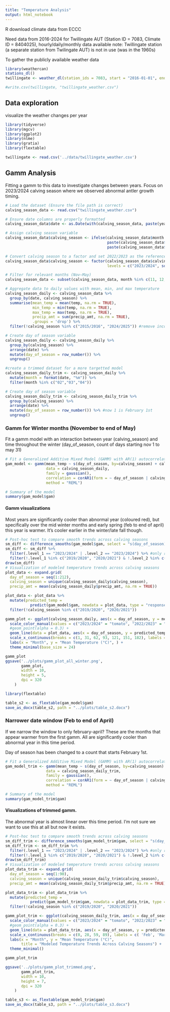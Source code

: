 ```yaml
---
title: "Temperature Analysis"
output: html_notebook
---
```


R download climate data from ECCC

Need data from 2016-2024 for Twillingate AUT (Station ID = 7083, Climate ID = 8404025), hourly/daily/monthly data available
note: Twillingate station (a separate station from Twilingate AUT) is not in use (was in the 1960s)

To gather the publicly available weather data
```r
library(weathercan)
stations_dl()
twillingate <- weather_dl(station_ids = 7083, start = "2016-01-01", end = "2024-12-31")

#write.csv(twillingate, "twillingate_weather.csv")
```


## Data exploration
visualize the weather changes per year
```r
library(tidyverse)
library(mgcv)
library(ggplot2)
library(nlme)
library(gratia)
library(flextable)

twillingate <- read.csv('../data/twillingate_weather.csv')
```


## Gamm Analysis
Fitting a gamm to this data to investigate changes between years. Focus on 2023/2024 calving season where we observed abnormal antler growth timing.

```r
# Load the dataset (Ensure the file path is correct)
calving_season_data <- read.csv("twillingate_weather.csv")

# Ensure date columns are properly formatted
calving_season_data$date <- as.Date(with(calving_season_data, paste(year, month, day, sep="-")), "%Y-%m-%d")

# Assign calving season variable
calving_season_data$calving_season <- ifelse(calving_season_data$month >= 11,
                                             paste(calving_season_data$year, calving_season_data$year + 1, sep="/"),
                                             paste(calving_season_data$year - 1, calving_season_data$year, sep="/"))

# Convert calving season to a factor and set 2022/2023 as the reference level
calving_season_data$calving_season <- factor(calving_season_data$calving_season, 
                                             levels = c("2023/2024", sort(unique(calving_season_data$calving_season[calving_season_data$calving_season != "2023/2024"]), decreasing = T)))

# Filter for relevant months (Nov–May)
calving_season_data <- subset(calving_season_data, month %in% c(11, 12, 1, 2, 3, 4, 5))

# Aggregate data to daily values with mean, min, and max temperature
calving_season_daily <- calving_season_data %>%
  group_by(date, calving_season) %>%
  summarise(mean_temp = mean(temp, na.rm = TRUE),
            min_temp = min(temp, na.rm = TRUE),
            max_temp = max(temp, na.rm = TRUE),
            precip_amt = sum(precip_amt, na.rm = TRUE),
            .groups = 'drop') %>% 
  filter(!calving_season %in% c("2015/2016", "2024/2025")) #remove incomplete seasons

# Create day of season variable
calving_season_daily <- calving_season_daily %>%
  group_by(calving_season) %>%
  arrange(date) %>%
  mutate(day_of_season = row_number()) %>%
  ungroup()

#create a trimmed dataset for a more targetted model
calving_season_daily_trim <- calving_season_daily %>% 
  mutate(month = format(date, "%m")) %>% 
  filter(month %in% c("02","03","04"))  

# Create day of season variable
calving_season_daily_trim <- calving_season_daily_trim %>%
  group_by(calving_season) %>%
  arrange(date) %>%
  mutate(day_of_season = row_number()) %>% #now 1 is February 1st
  ungroup()

```

### Gamm for Winter months (November to end of May)
Fit a gamm model with an interaction between year (calving_season) and time throughout the winter (day_of_season, count of days starting nov 1 to may 31)
```r
# Fit a Generalized Additive Mixed Model (GAMM) with AR(1) autocorrelation within calving season
gam_model <- gamm(mean_temp ~ s(day_of_season, by=calving_season) + calving_season, 
                  data = calving_season_daily, 
                  family = gaussian(), 
                  correlation = corAR1(form = ~ day_of_season | calving_season), 
                  method = "REML")

# Summary of the model
summary(gam_model$gam)
```

#### Gamm visualizations

Most years are significantly cooler than abnormal year (coloured red), but specifically over the mid winter months and early spring (feb to end of april) this year is warmer. It's cooler earlier in the winter/late fall though.
```r
# Post-hoc test to compare smooth trends across calving seasons
sm_diff <- difference_smooths(gam_model$gam, select = "s(day_of_season)", ci = 0.95)
sm_diff <- sm_diff %>% 
  filter(.level_1 == "2023/2024" | .level_2 == "2023/2024") %>% #only relevant comparisons
  filter(!.level_1 %in% c("2019/2020", "2020/2021") & !.level_2 %in% c("2019/2020", "2020/2021")) #maybe colour code the years as sig or not?
draw(sm_diff)
# Visualization of modeled temperature trends across calving seasons
plot_data <- expand.grid(
  day_of_season = seq(1:212),
  calving_season = unique(calving_season_daily$calving_season),
  precip_amt = mean(calving_season_daily$precip_amt, na.rm = TRUE))

plot_data <- plot_data %>% 
  mutate(predicted_temp = 
           predict(gam_model$gam, newdata = plot_data, type = "response")) %>% 
  filter(!calving_season %in% c("2019/2020", "2020/2021"))

gamm_plot <- ggplot(calving_season_daily, aes(x = day_of_season, y = mean_temp, color = calving_season)) +
  scale_color_manual(values = c("2023/2024" = "tomato", "2022/2023" = "royalblue3", "2021/2022" = "dodgerblue3", "2018/2019" = "cornflowerblue", "2017/2018" = "skyblue2", "2016/2017" = "lightblue2"),  name = "Calving Season") +
  #geom_point(alpha = 0.3) +
  geom_line(data = plot_data, aes(x = day_of_season, y = predicted_temp), size = 1) +
  scale_x_continuous(breaks = c(1, 31, 62, 93, 121, 151, 182), labels = c('N', 'D', 'J', 'F', 'M', 'A', 'M')) +
  labs(x = "Month", y = "Mean Temperature (°C)", ) +
  theme_minimal(base_size = 24)

gamm_plot
ggsave('../plots/gamm_plot_all_winter.png',
       gamm_plot,
       width = 10,
       height = 5,
       dpi = 320
    )

```


```r
library(flextable)

table_s2 <- as_flextable(gam_model$gam)
save_as_docx(table_s2, path = "../plots/table_s2.docx")
```

### Narrower date window (Feb to end of April)
If we narrow the window to only february-april? These are the months that appear warmer from the first gamm.
All are significantly cooler than abnormal year in this time period.

Day of season has been changed to a count that starts February 1st.
```r
# Fit a Generalized Additive Mixed Model (GAMM) with AR(1) autocorrelation within calving season
gam_model_trim <- gamm(mean_temp ~ s(day_of_season, by=calving_season) + calving_season, 
                  data = calving_season_daily_trim, 
                  family = gaussian(), 
                  correlation = corAR1(form = ~ day_of_season | calving_season), 
                  method = "REML")

# Summary of the model
summary(gam_model_trim$gam)
```


#### Visualizations of trimmed gamm. 
The abnormal year is almost linear over this time period. I'm not sure we want to use this at all but now it exists.
```r
# Post-hoc test to compare smooth trends across calving seasons
sm_diff_trim <- difference_smooths(gam_model_trim$gam, select = "s(day_of_season)", ci = 0.95)
sm_diff_trim <- sm_diff_trim %>% 
  filter(.level_1 == "2023/2024" | .level_2 == "2023/2024") %>% #only relevant comparisons
  filter(!.level_1 %in% c("2019/2020", "2020/2021") & !.level_2 %in% c("2019/2020", "2020/2021")) #maybe colour code the years as sig or not?
draw(sm_diff_trim)
# Visualization of modeled temperature trends across calving seasons
plot_data_trim <- expand.grid(
  day_of_season = seq(1:90),
  calving_season = unique(calving_season_daily_trim$calving_season),
  precip_amt = mean(calving_season_daily_trim$precip_amt, na.rm = TRUE))

plot_data_trim <- plot_data_trim %>% 
  mutate(predicted_temp = 
           predict(gam_model_trim$gam, newdata = plot_data_trim, type = "response")) %>% 
  filter(!calving_season %in% c("2019/2020", "2020/2021"))

gamm_plot_trim <- ggplot(calving_season_daily_trim, aes(x = day_of_season, y = mean_temp, color = calving_season)) +
  scale_color_manual(values = c("2023/2024" = "tomato", "2022/2023" = "royalblue3", "2021/2022" = "dodgerblue3", "2018/2019" = "cornflowerblue", "2017/2018" = "skyblue2", "2016/2017" = "lightblue2")) +
  #geom_point(alpha = 0.3) +
  geom_line(data = plot_data_trim, aes(x = day_of_season, y = predicted_temp), size = 1) +
  scale_x_continuous(breaks = c(0, 28, 59, 89), labels = c( 'Feb', 'Mar', 'Apr', 'May')) +
  labs(x = "Month", y = "Mean Temperature (°C)",
       title = "Modeled Temperature Trends Across Calving Seasons") +
  theme_minimal()

gamm_plot_trim

ggsave('../plots/gamm_plot_trimmed.png',
       gamm_plot_trim,
       width = 10,
       height = 7,
       dpi = 320
    )
```

```r

table_s3 <- as_flextable(gam_model_trim$gam)
save_as_docx(table_s3, path = "../plots/table_s3.docx")
```

